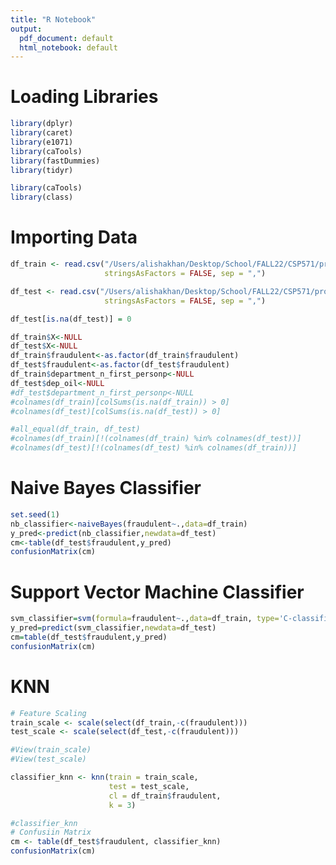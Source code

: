 ```yaml
---
title: "R Notebook"
output:
  pdf_document: default
  html_notebook: default
---
```

# Loading Libraries
```r
library(dplyr)
library(caret)
library(e1071)
library(caTools)
library(fastDummies)
library(tidyr)

library(caTools)
library(class)
```
# Importing Data
```r
df_train <- read.csv("/Users/alishakhan/Desktop/School/FALL22/CSP571/project/NEW_DATASETS/train/joint_numeric.csv", header = TRUE , na.strings = c("na", "NA"),
                     stringsAsFactors = FALSE, sep = ",")

df_test <- read.csv("/Users/alishakhan/Desktop/School/FALL22/CSP571/project/NEW_DATASETS/test/joint_test_numeric.csv", header = TRUE , na.strings = c("na", "NA"),
                     stringsAsFactors = FALSE, sep = ",")

df_test[is.na(df_test)] = 0

df_train$X<-NULL
df_test$X<-NULL
df_train$fraudulent<-as.factor(df_train$fraudulent)
df_test$fraudulent<-as.factor(df_test$fraudulent)
df_train$department_n_first_personp<-NULL
df_test$dep_oil<-NULL
#df_test$department_n_first_personp<-NULL
#colnames(df_train)[colSums(is.na(df_train)) > 0]
#colnames(df_test)[colSums(is.na(df_test)) > 0]

#all_equal(df_train, df_test)
#colnames(df_train)[!(colnames(df_train) %in% colnames(df_test))]
#colnames(df_test)[!(colnames(df_test) %in% colnames(df_train))]
```

# Naive Bayes Classifier
```r
set.seed(1)
nb_classifier<-naiveBayes(fraudulent~.,data=df_train)
y_pred<-predict(nb_classifier,newdata=df_test)
cm<-table(df_test$fraudulent,y_pred)
confusionMatrix(cm)
```

# Support Vector Machine Classifier

```r
svm_classifier=svm(formula=fraudulent~.,data=df_train, type='C-classification',kernel='linear')
y_pred=predict(svm_classifier,newdata=df_test)
cm=table(df_test$fraudulent,y_pred)
confusionMatrix(cm)
```

# KNN

```r
# Feature Scaling
train_scale <- scale(select(df_train,-c(fraudulent)))
test_scale <- scale(select(df_test,-c(fraudulent)))

#View(train_scale)
#View(test_scale)

classifier_knn <- knn(train = train_scale,
                      test = test_scale,
                      cl = df_train$fraudulent,
                      k = 3)

#classifier_knn
# Confusiin Matrix
cm <- table(df_test$fraudulent, classifier_knn)
confusionMatrix(cm)
```




